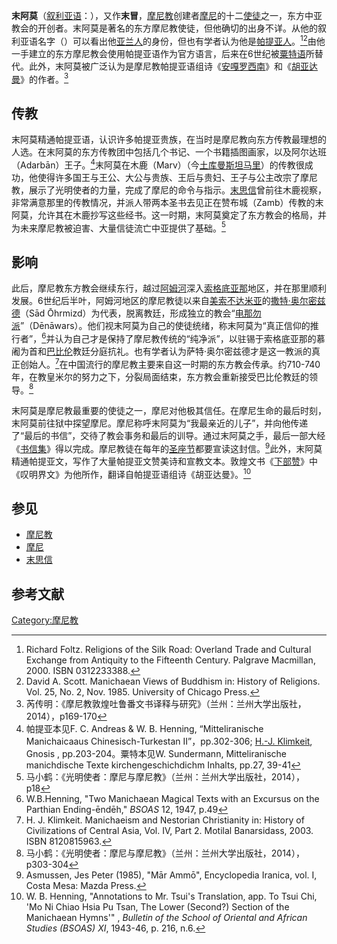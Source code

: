 {{noteTA
|1=zh-hant:下部讚; zh-hans:下部赞;
}}

'''末阿莫'''（[[叙利亚语|叙利亚语]]：{{lang|syr-Latn|''Mār Ammō''}}），又作'''末冒'''，[[摩尼教|摩尼教]]创建者[[摩尼|摩尼]]的十二[[使徒|使徒]]之一，东方中亚教会的开创者。末阿莫是著名的东方摩尼教使徒，但他确切的出身不详。从他的叙利亚语名字（{{lang|syr-Latn|[[以马内利|Ammānūēl]]}}）可以看出他[[阿拉米人|亚兰人]]的身份，但也有学者认为他是[[帕提亚人|帕提亚人]]。<ref>Richard Foltz. Religions of the Silk Road: Overland Trade and Cultural Exchange from Antiquity to the Fifteenth Century. Palgrave Macmillan, 2000. ISBN 0312233388.</ref><ref>David A. Scott. Manichaean Views of Buddhism in: History of Religions. Vol. 25, No. 2, Nov. 1985. University of Chicago Press.</ref>由他一手建立的东方摩尼教会使用帕提亚语作为官方语言，后来在6世纪被[[粟特语|粟特语]]所替代。此外，末阿莫被广泛认为是摩尼教帕提亚语组诗《[[安嘎罗西南|安嘎罗西南]]》和《[[胡亚达曼|胡亚达曼]]》的作者。<ref>芮传明：《摩尼教敦煌吐鲁番文书译释与研究》（兰州：兰州大学出版社，2014），p169-170</ref>

== 传教 ==

末阿莫精通帕提亚语，认识许多帕提亚贵族，在当时是摩尼教向东方传教最理想的人选。在末阿莫的东方传教团中包括几个书记、一个书籍插图画家，以及阿尔达班（Adarbān）王子。<ref>帕提亚本见F. C. Andreas & W. B. Henning, “Mitteliranische Manichaicaaus Chinesisch-Turkestan II”，pp.302-306; [[H.-J._Klimkeit|H.-J. Klimkeit]], Gnosis , pp.203-204。粟特本见W. Sundermann, Mitteliranische manichdische Texte kirchengeschichdichm Inhalts, pp.27, 39-41</ref>末阿莫在木鹿（Marv）（今[[土库曼斯坦|土库曼斯坦]][[马雷|马里]]）的传教很成功，他使得许多国王与王公、大公与贵族、王后与贵妇、王子与公主改宗了摩尼教，展示了光明使者的力量，完成了摩尼的命令与指示。[[末思信|末思信]]曾前往木鹿视察，非常满意那里的传教情况，并派人带两本圣书去见正在赞布城（Zamb）传教的末阿莫，允许其在木鹿抄写这些经书。这一时期，末阿莫奠定了东方教会的格局，并为未来摩尼教被迫害、大量信徒流亡中亚提供了基础。<ref>马小鹤：《光明使者：摩尼与摩尼教》（兰州：兰州大学出版社，2014），p18</ref>

== 影响 ==

此后，摩尼教东方教会继续东行，越过[[阿姆河|阿姆河]]深入[[粟特|索格底亚那]]地区，并在那里顺利发展。6世纪后半叶，阿姆河地区的摩尼教徒以来自[[美索不达米亚|美索不达米亚]]的[[撒特·奥尔密兹德|撒特·奥尔密兹德]]（Sād Ōhrmizd）为代表，脱离教廷，形成独立的教会“[[电那勿派|电那勿派]]”（Dēnāwars）。他们视末阿莫为自己的使徒统绪，称末阿莫为“真正信仰的推行者”，<ref>W.B.Henning, "Two Manichaean Magical Texts with an Excursus on the Parthian Ending-ēndēh," ''BSOAS'' 12, 1947, p.49</ref>并认为自己才是保持了摩尼教传统的“纯净派”，以驻锡于索格底亚那的慕阇为首和[[巴比伦|巴比伦]]教廷分庭抗礼。也有学者认为萨特·奥尔密兹德才是这一教派的真正创始人。<ref>H. J. Klimkeit. Manichaeism and Nestorian Christianity in: History of Civilizations of Central Asia, Vol. IV, Part 2. Motilal Banarsidass, 2003. ISBN 8120815963.</ref>在中国流行的摩尼教主要来自这一时期的东方教会传承。约710-740年，在教皇米尔的努力之下，分裂局面结束，东方教会重新接受巴比伦教廷的领导。<ref>马小鹤：《光明使者：摩尼与摩尼教》（兰州：兰州大学出版社，2014），p303-304</ref>

末阿莫是摩尼教最重要的使徒之一，摩尼对他极其信任。在摩尼生命的最后时刻，末阿莫前往狱中探望摩尼。摩尼称呼末阿莫为“我最亲近的儿子”，并向他传递了“最后的书信”，交待了教会事务和最后的训导。通过末阿莫之手，最后一部大经《[[律藏经|书信集]]》得以完成。摩尼教徒在每年的[[圣座节|圣座节]]都要宣读这封信。<ref>Asmussen, Jes Peter (1985), "Mār Ammō", Encyclopedia Iranica, vol. I, Costa Mesa: Mazda Press.</ref>此外，末阿莫精通帕提亚文，写作了大量帕提亚文赞美诗和宣教文本。敦煌文书《[[下部讚|下部赞]]》中《叹明界文》为他所作，翻译自帕提亚语组诗《胡亚达曼》。<ref>W. B. Henning, "Annotations to Mr. Tsui's Translation, app. To Tsui Chi, 'Mo Ni Chiao Hsia Pu Tsan, The Lower (Second?) Section of the Manichaean Hymns'" , ''Bulletin of the School of Oriental and African Studies (BSOAS) XI'', 1943-46, p. 216, n.6.</ref>

== 参见 ==
*[[摩尼教|摩尼教]]
*[[摩尼|摩尼]]
*[[末思信|末思信]]

== 参考文献 ==

{{Reflist|30em}}

{{摩尼教页脚}}

[[Category:摩尼教|Category:摩尼教]]